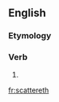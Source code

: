 ==English==

===Etymology===
{{suffix|en|scatter|eth}}

===Verb===
{{head|en|verb form}}

# {{en-archaic third-person singular of|scatter}}

[[fr:scattereth]]